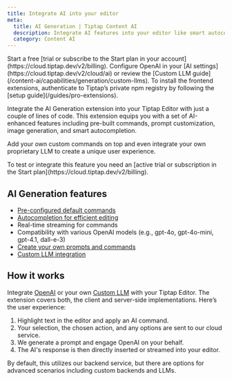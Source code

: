 ```yaml
---
title: Integrate AI into your editor
meta:
  title: AI Generation | Tiptap Content AI
  description: Integrate AI features into your editor like smart autocompletion, image generation and more. Read about it in our docs.
  category: Content AI
---
```



<Requirements>
  <RequirementItem label="1. Activate trial or subscribe">
    Start a free [trial or subscribe to the Start plan in your account](https://cloud.tiptap.dev/v2/billing).
  </RequirementItem>
  <RequirementItem label="2. Integrate an AI provider">
    Configure OpenAI in your [AI settings](https://cloud.tiptap.dev/v2/cloud/ai) or review the
    [Custom LLM guide](/content-ai/capabilities/generation/custom-llms).
  </RequirementItem>
  <RequirementItem label="3. Install from private registry">
    To install the frontend extensions, authenticate to Tiptap’s private npm registry by following
    the [setup guide](/guides/pro-extensions).
  </RequirementItem>
</Requirements>

Integrate the AI Generation extension into your Tiptap Editor with just a couple of lines of code. This extension equips you with a set of AI-enhanced features including pre-built commands, prompt customization, image generation, and smart autocompletion.

Add your own custom commands on top and even integrate your own proprietary LLM to create a unique user experience.

<CodeDemo isPro path="/Extensions/AiCommands" />

<Callout title="Integrate or test AI Generation" variant="warning">
  To test or integrate this feature you need an [active trial or subscription in the Start plan](https://cloud.tiptap.dev/v2/billing).
</Callout>

## AI Generation features

- [Pre-configured default commands](/content-ai/capabilities/generation/text-generation)
- [Autocompletion for efficient editing](/content-ai/capabilities/generation/text-generation/autocompletion)
- Real-time streaming for commands
- Compatibility with various OpenAI models (e.g., gpt-4o, gpt-4o-mini, gpt-4.1, dall-e-3)
- [Create your own prompts and commands](/content-ai/capabilities/generation/text-generation/custom-commands)
- [Custom LLM integration](/content-ai/capabilities/generation/custom-llms)

## How it works

Integrate [OpenAI](/content-ai/capabilities/generation/install) or your own [Custom LLM](/content-ai/capabilities/generation/custom-llms) with your Tiptap Editor. The extension covers both, the client and server-side implementations. Here’s the user experience:

1. Highlight text in the editor and apply an AI command.
2. Your selection, the chosen action, and any options are sent to our cloud service.
3. We generate a prompt and engage OpenAI on your behalf.
4. The AI's response is then directly inserted or streamed into your editor.

By default, this utilizes our backend service, but there are options for advanced scenarios including custom backends and LLMs.
